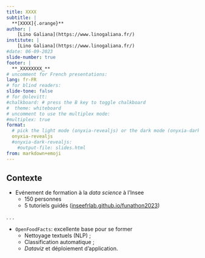 ```yaml
---
title: XXXX
subtitle: |
  **[XXXX]{.orange}**
author: |
    [Lino Galiana](https://www.linogaliana.fr/)
institute: |
    [Lino Galiana](https://www.linogaliana.fr/)
#date: 06-09-2023
slide-number: true
footer: |
  **_XXXXXXXX_**
# uncomment for French presentations:
lang: fr-FR
# for blind readers:
slide-tone: false
# for @olevitt:
#chalkboard: # press the B key to toggle chalkboard
#  theme: whiteboard
# uncomment to use the multiplex mode:
#multiplex: true
format:
  # pick the light mode (onyxia-revealjs) or the dark mode (onyxia-dark-revealjs)
  onyxia-revealjs
  #onyxia-dark-revealjs:
    #output-file: slides.html
from: markdown+emoji
---
```


## Contexte

- Evénement de formation à la _data science_ à l'Insee
    + 150 personnes
    + 5 tutoriels guidés ([inseefrlab.github.io/funathon2023](https://inseefrlab.github.io/funathon2023/))

. . .

- `OpenFoodFacts`: excellente base pour se former
    + Nettoyage textuels (NLP) ; 
    + Classification automatique ;
    + _Dataviz_ et déploiement d'application.